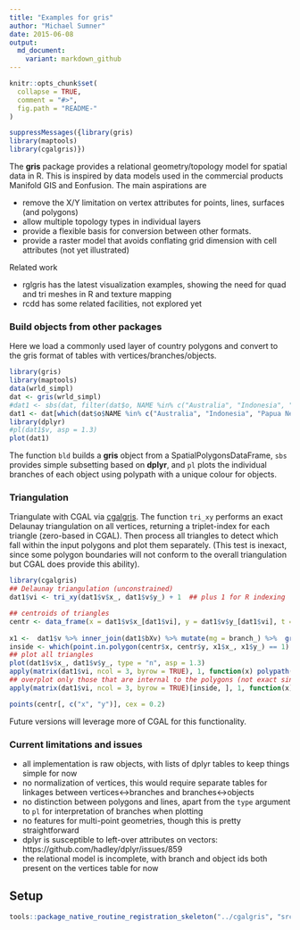 ```yaml
---
title: "Examples for gris"
author: "Michael Sumner"
date: 2015-06-08
output:
  md_document:
    variant: markdown_github
---
```


<!-- README.md is generated from README.Rmd. Please edit that file -->

```r
knitr::opts_chunk$set(
  collapse = TRUE,
  comment = "#>",
  fig.path = "README-"
)
```


```r
suppressMessages({library(gris)
library(maptools)
library(cgalgris)})

```

The **gris** package provides a relational geometry/topology model for spatial data in R. This is inspired by data models used in the commercial products Manifold GIS and Eonfusion. The main aspirations are

* remove the X/Y limitation on vertex attributes for points, lines, surfaces (and polygons)
* allow multiple topology types in individual layers
* provide a flexible basis for conversion between other formats. 
* provide a raster model that avoids conflating grid dimension with cell attributes (not yet illustrated)

Related work

* rglgris has the latest visualization examples, showing the need for quad and tri meshes in R and texture mapping 
* rcdd has some related facilities, not explored yet

### Build objects from other packages

Here we load a commonly used layer of country polygons and convert to the gris format of tables with vertices/branches/objects. 

```r
library(gris)
library(maptools)
data(wrld_simpl)
dat <- gris(wrld_simpl)
#dat1 <- sbs(dat, filter(dat$o, NAME %in% c("Australia", "Indonesia", "Papua New Guinea")))
dat1 <- dat[which(dat$o$NAME %in% c("Australia", "Indonesia", "Papua New Guinea")), ]
library(dplyr)
#pl(dat1$v, asp = 1.3)
plot(dat1)
```

The function `bld` builds a **gris** object from a SpatialPolygonsDataFrame, `sbs` provides simple subsetting based on **dplyr**, and `pl` plots the individual branches of each object using polypath with a unique colour for objects. 

### Triangulation

Triangulate with CGAL via [cgalgris](https://github.com/mdsumner/cgalgris).  The function `tri_xy` performs an exact Delaunay triangulation on all vertices, returning a triplet-index for each triangle (zero-based in CGAL). Then process all triangles to detect which fall within the input polygons and plot them separately. (This test is inexact, since some polygon boundaries will not conform to the overall triangulation but CGAL does provide this ability). 

```r
library(cgalgris)
## Delaunay triangulation (unconstrained)
dat1$vi <- tri_xy(dat1$v$x_, dat1$v$y_) + 1  ## plus 1 for R indexing

## centroids of triangles
centr <- data_frame(x = dat1$v$x_[dat1$vi], y = dat1$v$y_[dat1$vi], t = rep(seq(length(dat1$vi)/3), each = 3)) %>% group_by(t) %>% summarize(x = mean(x), y = mean(y)) %>% select(x, y, t)
 
x1 <-  dat1$v %>% inner_join(dat1$bXv) %>% mutate(mg = branch_) %>%  group_by(mg) %>% do(rbind(., NA_real_))
inside <- which(point.in.polygon(centr$x, centr$y, x1$x_, x1$y_) == 1)
## plot all triangles
plot(dat1$v$x_, dat1$v$y_, type = "n", asp = 1.3)
apply(matrix(dat1$vi, ncol = 3, byrow = TRUE), 1, function(x) polypath(cbind(dat1$v$x_[x], dat1$v$y_[x]), col = "#FF000080"))
## overplot only those that are internal to the polygons (not exact since triangulation is unconstrained)
apply(matrix(dat1$vi, ncol = 3, byrow = TRUE)[inside, ], 1, function(x) polypath(cbind(dat1$v$x_[x], dat1$v$y_[x]), col = "#0066FF99", border = "grey"))

points(centr[, c("x", "y")], cex = 0.2) 
```


Future versions will leverage more of CGAL for this functionality. 

### Current limitations and issues

* all implementation is raw objects, with lists of dplyr tables to keep things simple for now
* no normalization of vertices, this would require separate tables for linkages between vertices<->branches and branches<->objects
* no distinction between polygons and lines, apart from the `type` argument to `pl` for interpretation of branches when plotting
* no features for multi-point geometries, though this is pretty straightforward
* dplyr is susceptible to left-over attributes on vectors: https://github.com/hadley/dplyr/issues/859
* the relational model is incomplete, with branch and object ids both present on the vertices table for now



## Setup

```R
tools::package_native_routine_registration_skeleton("../cgalgris", "src/init.c",character_only = FALSE)
```
